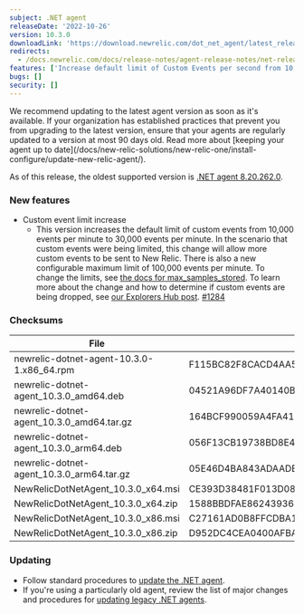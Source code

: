 ```yaml
---
subject: .NET agent
releaseDate: '2022-10-26'
version: 10.3.0
downloadLink: 'https://download.newrelic.com/dot_net_agent/latest_release'
redirects:
  - /docs.newrelic.com/docs/release-notes/agent-release-notes/net-release-notes/net-agent-1030
features: ['Increase default limit of Custom Events per second from 10,000 to 30,000']
bugs: []
security: []
---
```


<Callout variant="important">
We recommend updating to the latest agent version as soon as it's available. If your organization has established practices that prevent you from upgrading to the latest version, ensure that your agents are regularly updated to a version at most 90 days old. Read more about [keeping your agent up to date](/docs/new-relic-solutions/new-relic-one/install-configure/update-new-relic-agent/).

As of this release, the oldest supported version is [.NET agent 8.20.262.0](/docs/release-notes/agent-release-notes/net-release-notes/agent-8202620).
</Callout>

### New features
* Custom event limit increase
  * This version increases the default limit of custom events from 10,000 events per minute to 30,000 events per minute. In the scenario that custom events were being limited, this change will allow more custom events to be sent to New Relic. There is also a new configurable maximum limit of 100,000 events per minute. To change the limits, see [the docs for max_samples_stored](https://docs.newrelic.com/docs/apm/agents/net-agent/configuration/net-agent-configuration/#custom_events). To learn more about the change and how to determine if custom events are being dropped, see [our Explorers Hub post](https://discuss.newrelic.com/t/send-more-custom-events-with-the-latest-apm-agents/190497). [#1284](https://github.com/newrelic/newrelic-dotnet-agent/pull/1284)

### Checksums

| File | SHA - 256  Hash |
| ---| ---|
| newrelic-dotnet-agent-10.3.0-1.x86_64.rpm | F115BC82F8CACD4AA5603282C3D21ADEAF32B344E2A0C4CF93108AD70250A4BA |
| newrelic-dotnet-agent_10.3.0_amd64.deb | 04521A96DF7A40140BA68761B2E5DE55AA2C561CE495AA284C45E7CFBAE294AF |
| newrelic-dotnet-agent_10.3.0_amd64.tar.gz | 164BCF990059A4FA41FD02CA878D9ABAF019EEF3D0FA7D5C0F8694122C0C0B79 |
| newrelic-dotnet-agent_10.3.0_arm64.deb | 056F13CB19738BD8E4085F39119E4890B429ADAF1BCE9B2A43E8ACB8C1CD4D9B |
| newrelic-dotnet-agent_10.3.0_arm64.tar.gz | 05E46D4BA843ADAADEBEFA9AEC3ECE02A90E36C8CF5A9D3D7D35FC190E80B110 |
| NewRelicDotNetAgent_10.3.0_x64.msi | CE393D38481F013D083F1473D518A7BC74663FD988C260570A79B8B087C919B1 |
| NewRelicDotNetAgent_10.3.0_x64.zip | 1588BBDFAE862439364D8E446E43A03947429247DA1ED611982CDD6AA598A206 |
| NewRelicDotNetAgent_10.3.0_x86.msi | C27161AD0B8FFCDBA1D18697EC7395ECFDB433060996811BB829BA6EF309C4A8 |
| NewRelicDotNetAgent_10.3.0_x86.zip | D952DC4CEA0400AFBA02E9EB2ECAD3932790942D7EFA2960E94CB3CE9FAA487C |

### Updating

* Follow standard procedures to [update the .NET agent](/docs/agents/net-agent/installation-configuration/update-net-agent).
* If you're using a particularly old agent, review the list of major changes and procedures for [updating legacy .NET agents](/docs/agents/net-agent/troubleshooting/upgrade-legacy-net-agents).
